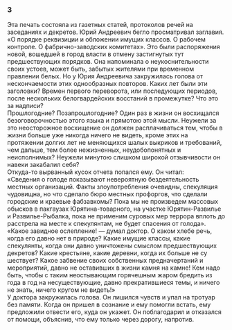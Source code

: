 ### 3 {-}

Эта печать состояла из газетных статей, протоколов речей на заседаниях и декретов. Юрий Андреевич бегло просматривал заглавия. «О порядке реквизиции и обложении имущих классов. О рабочем контроле. О фабрично-заводских комитетах». Это были распоряжения новой, вошедшей в город власти в отмену застигнутых тут предшествующих порядков. Она напоминала о неукоснительности своих устоев, может быть, забытых жителями при временном правлении белых. Но у Юрия Андреевича закружилась голова от нескончаемости этих однообразных повторов. Каких лет были эти заголовки? Времен первого переворота, или последующих периодов, после нескольких белогвардейских восстаний в промежутке? Что это за надписи?<br/> Прошлогодние? Позапрошлогодние? Один раз в жизни он восхищался безоговорочностью этого языка и прямотою этой мысли. Неужели за это неосторожное восхищение он должен расплачиваться тем, чтобы в жизни больше уже никогда ничего не видеть, кроме этих на протяжении долгих лет не меняющихся шалых выкриков и требований, чем дальше, тем более нежизненных, неудобопонятных и неисполнимых? Неужели минутою слишком широкой отзывчивости он навеки закабалил себя?<br/> Откуда-то вырванный кусок отчета попался ему. Он читал:<br/> «Сведения о голоде показывают невероятную бездеятельность местных организаций. Факты злоупотребления очевидны, спекуляция чудовищна, но что сделало бюро местных профоргов, что сделали городские и краевые фабзавкомы? Пока мы не произведем массовых обысков в пакгаузах Юрятина-товарного, на участке Юрятин-Развилье и Развилье-Рыбалка, пока не применим суровых мер террора вплоть до расстрела на месте к спекулянтам, не будет спасения от голода».<br/> «Какое завидное ослепление! — думал доктор. О каком хлебе речь, когда его давно нет в природе? Какие имущие классы, какие спекулянты, когда они давно уничтожены смыслом предшествующих декретов? Какие крестьяне, какие деревни, когда их больше не су шествует? Какое забвение своих собственных предначертаний и мероприятий, давно не оставивших в жизни камня на камне! Кем надо быть, чтобы с таким неостывающим горячешным жаром бредить из года в год на несуществующие, давно прекратившиеся темы, и ничего не знать, ничего кругом не видеть!»<br/> У доктора закружилась голова. Он лишился чувств и упал на тротуар без памяти. Когда он пришел в сознание и ему помогли встать, ему предложили отвести его, куда он укажет. Он поблагодарил и отказался от помощи, объяснив, что ему только через дорогу, напротив.

